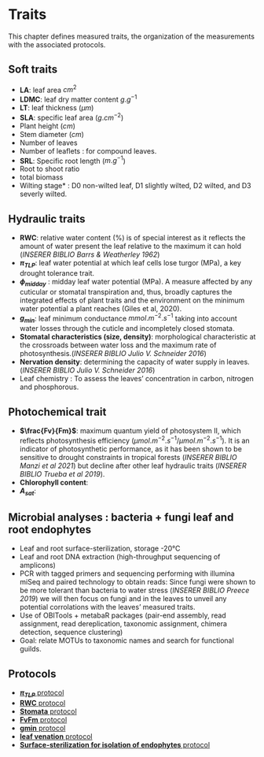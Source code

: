 # Traits


This chapter defines measured traits, the organization of the measurements with the associated protocols.

## Soft traits

* **LA**: leaf area $cm^{2}$
* **LDMC**: leaf dry matter content $g.g^{-1}$
* **LT**: leaf thickness ($\mu m$)
* **SLA**: specific leaf area ($g.cm^{-2}$)
* Plant height ($cm$)
* Stem diameter ($cm$)
* Number of leaves
* Number of leaflets : for compound leaves.
* **SRL**: Specific root length ($m.g^{-1}$)
* Root to shoot ratio 
* total biomass 
* Wilting stage* : D0 non-wilted leaf, D1 slightly wilted, D2 wilted, and D3 severly wilted.

## Hydraulic traits

* **RWC**: relative water content (%) is of special interest as it reflects the amount of water present the leaf relative to the maximum it can hold (*INSERER BIBLIO Barrs & Weatherley 1962*)
* **$\pi_{TLP}$**: leaf water potential at which leaf cells lose turgor (MPa), a key drought tolerance trait. 
* **$\phi_{midday}$** : midday leaf water potential (MPa). A measure affected by any cuticular or stomatal transpiration and, thus, broadly captures the integrated effects of plant traits and the environment on the minimum water potential a plant reaches (Giles et al, 2020).
* **$g_{min}$**: leaf minimum conductance $mmol.m^{-2}.s^{-1}$ taking into account water losses through the cuticle and incompletely closed stomata.
* **Stomatal characteristics (size, density)**: morphological characteristic at the crossroads between water loss and the maximum rate of photosynthesis.(*INSERER BIBLIO Julio V. Schneider 2016*)
* **Nervation density**: determining the capacity of water supply in leaves. (*INSERER BIBLIO Julio V. Schneider 2016*)
* Leaf chemistry : To assess the leaves' concentration in carbon, nitrogen and phosphorous.

## Photochemical trait
 
* **$\frac{Fv}{Fm}$**: maximum quantum yield of photosystem II, which reflects photosynthesis efficiency ($\mu mol . m^{-2} . s^{-1}/ \mu mol . m^{-2} . s^{-1}$). It is an indicator of photosynthetic performance, as it has been shown to be sensitive to drought constraints in tropical forests (*INSERER BIBLIO Manzi et al 2021*) but decline after other leaf hydraulic traits (*INSERER BIBLIO Trueba et al 2019*).
* **Chlorophyll content**: 
* **$A_{sat}$**: 

## Microbial analyses : bacteria + fungi leaf and root endophytes

* Leaf and root surface-sterilization, storage -20°C 
* Leaf and root DNA extraction (high-throughput sequencing of amplicons)
* PCR with tagged primers and sequencing performing with illumina miSeq and paired technology to obtain reads: Since fungi were shown to be more tolerant than bacteria to water stress (*INSERER BIBLIO Preece 2019*) we will then focus on fungi and in the leaves to unveil any potential corrolations with the leaves' measured traits.
* Use of OBITools + metabaR packages (pair-end assembly, read assignment, read dereplication, taxonomic assignment, chimera detection, sequence clustering)
* Goal: relate MOTUs to taxonomic names and search for functional guilds.

        



## Protocols

* [**$\pi_{TLP}$** protocol](../3_Protocol/Protocole_Ptlp.pdf)
* [**RWC** protocol](../3_Protocol/RWC_Boisseaux.docx)
* [**Stomata** protocol](../3_Protocol/Analyse Stomates_Marion.docx)
* [**FvFm** protocol](../3_Protocol/Fluo_Bellifa.docx)
* [**gmin** protocol](../3_Protocol/Gmin protocol.docx)
* [**leaf venation** protocol](../3_Protocol/ProtocolLeafVeins_MB_2.docx) 
* [**Surface-sterilization for isolation of endophytes** protocol](../3_Protocol/Sterilisation.docx)

